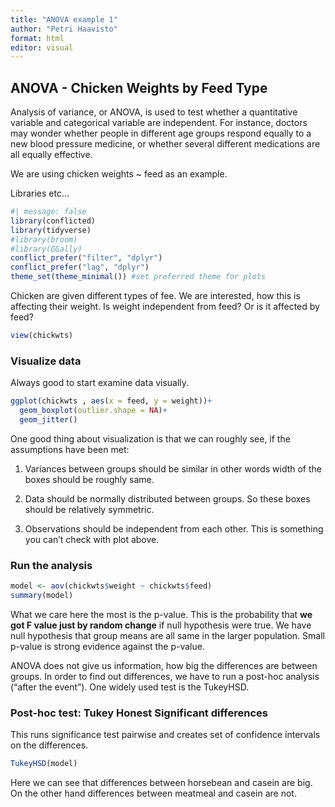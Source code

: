 ```yaml
---
title: "ANOVA example 1"
author: "Petri Haavisto"
format: html
editor: visual
---
```


## ANOVA - Chicken Weights by Feed Type

Analysis of variance, or ANOVA, is used to test whether a quantitative variable and categorical variable are independent. For instance, doctors may wonder whether people in different age groups respond equally to a new blood pressure medicine, or whether several different medications are all equally effective.

We are using chicken weights \~ feed as an example.

Libraries etc...

```r
#| message: false
library(conflicted)  
library(tidyverse)
#library(broom)
#library(GGally)
conflict_prefer("filter", "dplyr")
conflict_prefer("lag", "dplyr")
theme_set(theme_minimal()) #set preferred theme for plots
```

Chicken are given different types of fee. We are interested, how this is affecting their weight. Is weight independent from feed? Or is it affected by feed?

```r
view(chickwts)
```

### Visualize data

Always good to start examine data visually.

```r
ggplot(chickwts , aes(x = feed, y = weight))+
  geom_boxplot(outlier.shape = NA)+
  geom_jitter()
```

One good thing about visualization is that we can roughly see, if the assumptions have been met:

1.  Variances between groups should be similar in other words width of the boxes should be roughly same.

2.  Data should be normally distributed between groups. So these boxes should be relatively symmetric.

3.  Observations should be independent from each other. This is something you can't check with plot above.

### Run the analysis

```r
model <- aov(chickwts$weight ~ chickwts$feed)
summary(model)
```

What we care here the most is the p-value. This is the probability that **we got F value just by random change** if null hypothesis were true. We have null hypothesis that group means are all same in the larger population. Small p-value is strong evidence against the p-value.

ANOVA does not give us information, how big the differences are between groups. In order to find out differences, we have to run a post-hoc analysis ("after the event"). One widely used test is the TukeyHSD.

### Post-hoc test: Tukey Honest Significant differences

This runs significance test pairwise and creates set of confidence intervals on the differences.

```r
TukeyHSD(model)
```

Here we can see that differences between horsebean and casein are big. On the other hand differences between meatmeal and casein are not.
